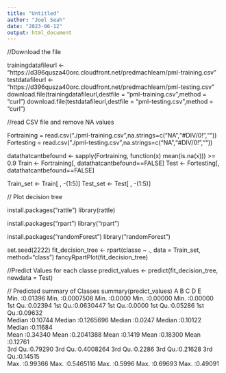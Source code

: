 ---
title: "Untitled"
author: "Joel Seah"
date: "2023-06-12"
output: html_document
---

//Download the file

trainingdatafileurl <- "https://d396qusza40orc.cloudfront.net/predmachlearn/pml-training.csv"
testdatafileurl <- "https://d396qusza40orc.cloudfront.net/predmachlearn/pml-testing.csv"
download.file(trainingdatafileurl,destfile = "pml-training.csv",method = "curl")
download.file(testdatafileurl,destfile = "pml-testing.csv",method = "curl")

//read CSV file and remove NA values

Fortraining = read.csv("./pml-training.csv",na.strings=c("NA","#DIV/0!",""))
Fortesting = read.csv("./pml-testing.csv",na.strings=c("NA","#DIV/0!",""))

datathatcantbefound <- sapply(Fortraining, function(x) mean(is.na(x))) >= 0.9
Train <- Fortraining[, datathatcantbefound==FALSE]
Test  <- Fortesting[, datathatcantbefound==FALSE]

Train_set <- Train[ , -(1:5)]
Test_set  <- Test[ , -(1:5)]


// Plot decision tree

install.packages("rattle")
library(rattle)

install.packages("rpart")
library("rpart")

install.packages("randomForest")
library("randomForest")

set.seed(2222)
fit_decision_tree <- rpart(classe ~ ., data = Train_set, method="class")
fancyRpartPlot(fit_decision_tree)

//Predict Values for each classe
predict_values <- predict(fit_decision_tree, newdata = Test)

// Predicted summary of Classes
 summary(predict_values)
    A                 B                   C                D                 E          
 Min.   :0.01396   Min.   :0.0007508   Min.   :0.0000   Min.   :0.00000   Min.   :0.00000  
 1st Qu.:0.02394   1st Qu.:0.0630447   1st Qu.:0.0000   1st Qu.:0.05286   1st Qu.:0.09632  
 Median :0.10744   Median :0.1265696   Median :0.0247   Median :0.10122   Median :0.11684  
 Mean   :0.34340   Mean   :0.2041388   Mean   :0.1419   Mean   :0.18300   Mean   :0.12761  
 3rd Qu.:0.79290   3rd Qu.:0.4008264   3rd Qu.:0.2286   3rd Qu.:0.21628   3rd Qu.:0.14515  
 Max.   :0.99366   Max.   :0.5465116   Max.   :0.5996   Max.   :0.69693   Max.   :0.49091  
